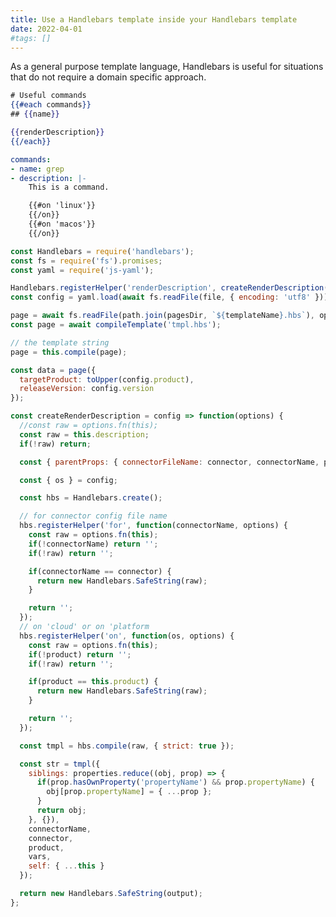```yaml
---
title: Use a Handlebars template inside your Handlebars template
date: 2022-04-01
#tags: []
---
```


As a general purpose template language, Handlebars is useful for situations that do not require a domain specific approach.

```hbs
# Useful commands
{{#each commands}}
## {{name}}

{{renderDescription}}
{{/each}}
```

```yaml
commands:
- name: grep
- description: |-
    This is a command.

    {{#on 'linux'}}
    {{/on}}
    {{#on 'macos'}}
    {{/on}}
```

```js
const Handlebars = require('handlebars');
const fs = require('fs').promises;
const yaml = require('js-yaml');

Handlebars.registerHelper('renderDescription', createRenderDescription(config));
const config = yaml.load(await fs.readFile(file, { encoding: 'utf8' }));

page = await fs.readFile(path.join(pagesDir, `${templateName}.hbs`), opts);
const page = await compileTemplate('tmpl.hbs');

// the template string
page = this.compile(page);

const data = page({
  targetProduct: toUpper(config.product),
  releaseVersion: config.version
});

```

```js
const createRenderDescription = config => function(options) {
  //const raw = options.fn(this);
  const raw = this.description;
  if(!raw) return;

  const { parentProps: { connectorFileName: connector, connectorName, properties } } = options.hash;

  const { os } = config;

  const hbs = Handlebars.create();

  // for connector config file name
  hbs.registerHelper('for', function(connectorName, options) {
    const raw = options.fn(this);
    if(!connectorName) return '';
    if(!raw) return '';

    if(connectorName == connector) {
      return new Handlebars.SafeString(raw);
    }

    return '';
  });
  // on 'cloud' or on 'platform
  hbs.registerHelper('on', function(os, options) {
    const raw = options.fn(this);
    if(!product) return '';
    if(!raw) return '';

    if(product == this.product) {
      return new Handlebars.SafeString(raw);
    }

    return '';
  });

  const tmpl = hbs.compile(raw, { strict: true });

  const str = tmpl({
    siblings: properties.reduce((obj, prop) => {
      if(prop.hasOwnProperty('propertyName') && prop.propertyName) {
        obj[prop.propertyName] = { ...prop };
      }
      return obj;
    }, {}),
    connectorName,
    connector,
    product,
    vars,
    self: { ...this }
  });

  return new Handlebars.SafeString(output);
};
```
